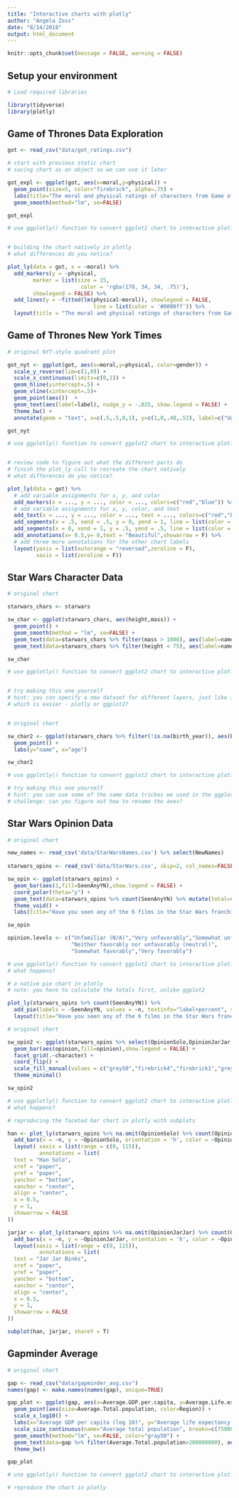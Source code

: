 ```yaml
---
title: "Interactive charts with plotly"
author: "Angela Zoss"
date: "8/14/2018"
output: html_document
---
```


```r
knitr::opts_chunk$set(message = FALSE, warning = FALSE)
```


## Setup your environment

```r

# Load required libraries

library(tidyverse)
library(plotly)

```

## Game of Thrones Data Exploration

```r

got <- read_csv("data/got_ratings.csv")

# start with previous static chart
# saving chart as an object so we can use it later

got_expl <- ggplot(got, aes(x=moral,y=physical)) + 
  geom_point(size=5, color="firebrick", alpha=.75) +
  labs(title="The moral and physical ratings of characters from Game of Thrones") +
  geom_smooth(method="lm", se=FALSE)

got_expl

```


```r

# use ggplotly() function to convert ggplot2 chart to interactive plotly chart



```

```r

# building the chart natively in plotly
# what differences do you notice?

plot_ly(data = got, x = ~moral) %>%
  add_markers(y = ~physical,
        marker = list(size = 15,
                       color = 'rgba(178, 34, 34, .75)'),
        showlegend = FALSE) %>%
  add_lines(y = ~fitted(lm(physical~moral)), showlegend = FALSE,
                           line = list(color = '#0000ff')) %>%
  layout(title = "The moral and physical ratings of characters from Game of Thrones")

```



## Game of Thrones New York Times

```r

# original NYT-style quadrant plot

got_nyt <- ggplot(got, aes(x=moral,y=physical, color=gender)) + 
  scale_y_reverse(lim=c(1,0)) +
  scale_x_continuous(limits=c(0,1)) +
  geom_hline(yintercept=.5) +
  geom_vline(xintercept=.5)+ 
  geom_point(aes())  + 
  geom_text(aes(label=label), nudge_y = -.025, show.legend = FALSE) +
  theme_bw() +
  annotate(geom = "text", x=c(.5,.5,0,1), y=c(1,0,.48,.52), label=c("Ugly","Beautiful","Evil","Good"))

got_nyt

```

```r

# use ggplotly() function to convert ggplot2 chart to interactive plotly chart



```

```r

# review code to figure out what the different parts do
# finish the plot_ly call to recreate the chart natively
# what differences do you notice?

plot_ly(data = got) %>%
  # add variable assignments for x, y, and color
  add_markers(x = ..., y = ..., color = ..., colors=c("red","blue")) %>%
  # add variable assignments for x, y, color, and text
  add_text(x = ..., y = ..., color = ..., text = ..., colors=c("red","blue"), showlegend=FALSE, textposition="bottom center") %>%
  add_segments(x = .5, xend = .5, y = 0, yend = 1, line = list(color = "black"), showlegend = FALSE) %>%
  add_segments(x = 0, xend = 1, y = .5, yend = .5, line = list(color = "black"), showlegend = FALSE) %>%
  add_annotations(x= 0.5,y= 0,text = "Beautiful",showarrow = F) %>%
  # add three more annotations for the other chart labels
  layout(yaxis = list(autorange = "reversed",zeroline = F),
         xaxis = list(zeroline = F))

```


## Star Wars Character Data

```r

# original chart

starwars_chars <- starwars

sw_char <- ggplot(starwars_chars, aes(height,mass)) +
  geom_point() +
  geom_smooth(method = "lm", se=FALSE) + 
  geom_text(data=starwars_chars %>% filter(mass > 1000), aes(label=name), nudge_y = -50) + 
  geom_text(data=starwars_chars %>% filter(height < 75), aes(label=name), nudge_y = 50)

sw_char
```

```r

# use ggplotly() function to convert ggplot2 chart to interactive plotly chart



```

```r

# try making this one yourself
# hint: you can specify a new dataset for different layers, just like in ggplot2
# which is easier - plotly or ggplot2?



```

```r

# original chart

sw_char2 <- ggplot(starwars_chars %>% filter(!is.na(birth_year)), aes(birth_year, fct_reorder(as_factor(name),birth_year))) +
  geom_point() +
  labs(y="name", x="age")

sw_char2

```

```r

# use ggplotly() function to convert ggplot2 chart to interactive plotly chart


```

```r

# try making this one yourself
# hint: you can use some of the same data trickes we used in the ggplot2 chart
# challenge: can you figure out how to rename the axes?


```

## Star Wars Opinion Data

```r

# original chart

new_names <- read_csv('data/StarWarsNames.csv') %>% select(NewNames)
  
starwars_opins <- read_csv('data/StarWars.csv', skip=2, col_names=FALSE) %>% setNames(unlist(new_names))

sw_opin <- ggplot(starwars_opins) +
  geom_bar(aes(1,fill=SeenAnyYN),show.legend = FALSE) +
  coord_polar(theta="y") +
  geom_text(data=starwars_opins %>% count(SeenAnyYN) %>% mutate(total=sum(n),label=paste0(SeenAnyYN,"\n",round(n/total*100,1),"%")),aes(c(1,1),c(1050,450),label=label)) +
  theme_void() +
  labs(title="Have you seen any of the 6 films in the Star Wars franchise?")

sw_opin

opinion.levels <- c("Unfamiliar (N/A)","Very unfavorably","Somewhat unfavorably",
                    "Neither favorably nor unfavorably (neutral)",
                    "Somewhat favorably","Very favorably")


```

```r

# use ggplotly() function to convert ggplot2 chart to interactive plotly chart
# what happens?

```

```r

# a native pie chart in plotly
# note: you have to calculate the totals first, unlike ggplot2

plot_ly(starwars_opins %>% count(SeenAnyYN)) %>%
  add_pie(labels = ~SeenAnyYN, values = ~n, textinfo="label+percent", showlegend=F) %>%
  layout(title="Have you seen any of the 6 films in the Star Wars franchise?")

```

```r

# original chart 

sw_opin2 <- ggplot(starwars_opins %>% select(OpinionSolo,OpinionJarJar) %>% gather(character,opinion) %>% na.omit() %>% mutate(opinion=factor(opinion, opinion.levels))) +
  geom_bar(aes(opinion,fill=opinion),show.legend = FALSE) +
  facet_grid(.~character) +
  coord_flip() +
  scale_fill_manual(values = c("grey50","firebrick4","firebrick1","grey85","dodgerblue1","dodgerblue4")) +
  theme_minimal()

sw_opin2

```

```r

# use ggplotly() function to convert ggplot2 chart to interactive plotly chart
# what happens?


```

```r

# reproducing the faceted bar chart in plotly with subplots

han <- plot_ly(starwars_opins %>% na.omit(OpinionSolo) %>% count(OpinionSolo) %>% mutate(OpinionSolo=factor(OpinionSolo, opinion.levels))) %>%
  add_bars(x = ~n, y = ~OpinionSolo, orientation = 'h', color = ~OpinionSolo, showlegend = FALSE) %>%
  layout( xaxis = list(range = c(0, 115)),
          annotations = list(
  text = "Han Solo",
  xref = "paper",
  yref = "paper",
  yanchor = "bottom",
  xanchor = "center",
  align = "center",
  x = 0.5,
  y = 1,
  showarrow = FALSE
))

jarjar <- plot_ly(starwars_opins %>% na.omit(OpinionJarJar) %>% count(OpinionJarJar) %>% mutate(OpinionJarJar=factor(OpinionJarJar, opinion.levels))) %>%
  add_bars(x = ~n, y = ~OpinionJarJar, orientation = 'h', color = ~OpinionJarJar, showlegend = FALSE) %>%
  layout(xaxis = list(range = c(0, 115)),
          annotations = list(
  text = "Jar Jar Binks",
  xref = "paper",
  yref = "paper",
  yanchor = "bottom",
  xanchor = "center",
  align = "center",
  x = 0.5,
  y = 1,
  showarrow = FALSE
))

subplot(han, jarjar, shareY = T)

```

## Gapminder Average

```r

# original chart

gap <- read_csv("data/gapminder_avg.csv")
names(gap) <- make.names(names(gap), unique=TRUE)

gap_plot <- ggplot(gap, aes(x=Average.GDP.per.capita, y=Average.Life.expectancy.at.birth)) +
  geom_point(aes(size=Average.Total.population, color=Region)) +
  scale_x_log10() + 
  labs(x="Average GDP per capita (log 10)", y="Average life expectancy at birth", title="Averages across all years of the traditional Gapminder dataset") +
  scale_size_continuous(name="Average total population", breaks=c(7500000,75000000,750000000),labels=c("7.5 million","75 million","750 million")) +
  geom_smooth(method="lm", se=FALSE, color="gray50") +
  geom_text(data=gap %>% filter(Average.Total.population>200000000), aes(label=Country)) +
  theme_bw()

gap_plot

```

```r

# use ggplotly() function to convert ggplot2 chart to interactive plotly chart


```

```r

# reproduce the chart in plotly


```